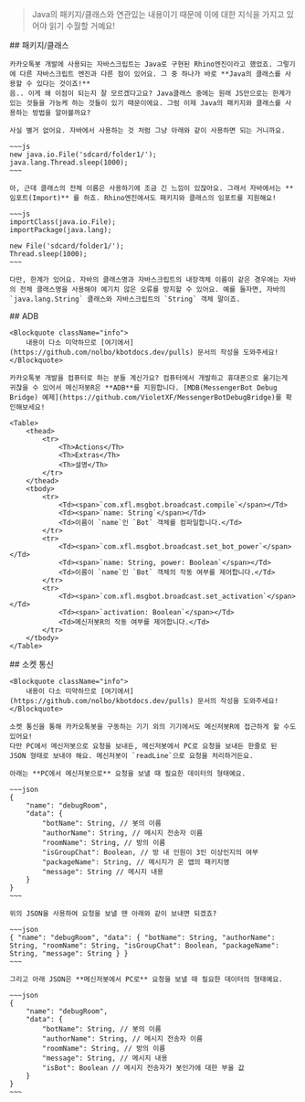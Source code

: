 <Section>
    <Blockquote className="info">
        Java의 패키지/클래스와 연관있는 내용이기 때문에 이에 대한 지식을 가지고 있어야 읽기 수월할 거예요!
    </Blockquote>
</Section>
<Section>
    ## 패키지/클래스

    카카오톡봇 개발에 사용되는 자바스크립트는 Java로 구현된 Rhino엔진이라고 했었죠. 그렇기에 다른 자바스크립트 엔진과 다른 점이 있어요. 그 중 하나가 바로 **Java의 클래스를 사용할 수 있다는 것이죠!**
    음.. 이게 왜 이점이 되는지 잘 모르겠다고요? Java클래스 중에는 원래 JS만으로는 한계가 있는 것들을 가능케 하는 것들이 있기 때문이에요. 그럼 이제 Java의 패키지와 클래스를 사용하는 방법을 알아볼까요?
    
    사실 별거 없어요. 자바에서 사용하는 것 처럼 그냥 아래와 같이 사용하면 되는 거니까요.
    
    ~~~js
    new java.io.File('sdcard/folder1/');
    java.lang.Thread.sleep(1000);
    ~~~
    
    아, 근데 클래스의 전체 이름은 사용하기에 조금 긴 느낌이 있잖아요. 그래서 자바에서는 **임포트(Import)** 를 하죠. Rhino엔진에서도 패키지와 클래스의 임포트를 지원해요!

    ~~~js
    importClass(java.io.File);
    importPackage(java.lang);
    
    new File('sdcard/folder1/');
    Thread.sleep(1000);
    ~~~

    다만, 한계가 있어요. 자바의 클래스명과 자바스크립트의 내장객체 이름이 같은 경우에는 자바의 전체 클래스명을 사용해야 예기치 않은 오류를 방지할 수 있어요. 예를 들자면, 자바의 `java.lang.String` 클래스와 자바스크립트의 `String` 객체 말이죠.
</Section>
<Section>
    ## ADB

    <Blockquote className="info">
        내용이 다소 미약하므로 [여기에서](https://github.com/nolbo/kbotdocs.dev/pulls) 문서의 작성을 도와주세요!
    </Blockquote>

    카카오톡봇 개발을 컴퓨터로 하는 분들 계신가요? 컴퓨터에서 개발하고 휴대폰으로 옮기는게 귀찮을 수 있어서 메신저봇R은 **ADB**를 지원합니다. [MDB(MessengerBot Debug Bridge) 예제](https://github.com/VioletXF/MessengerBotDebugBridge)를 확인해보세요!

    <Table>
        <thead>
            <tr>
                <Th>Actions</Th>
                <Th>Extras</Th>
                <Th>설명</Th>
            </tr>
        </thead>
        <tbody>
            <tr>
                <Td><span>`com.xfl.msgbot.broadcast.compile`</span></Td>
                <Td><span>`name: String`</span></Td>
                <Td>이름이 `name`인 `Bot` 객체를 컴파일합니다.</Td>
            </tr>
            <tr>
                <Td><span>`com.xfl.msgbot.broadcast.set_bot_power`</span></Td>
                <Td><span>`name: String, power: Boolean`</span></Td>
                <Td>이름이 `name`인 `Bot` 객체의 작동 여부를 제어합니다.</Td>
            </tr>
            <tr>
                <Td><span>`com.xfl.msgbot.broadcast.set_activation`</span></Td>
                <Td><span>`activation: Boolean`</span></Td>
                <Td>메신저봇R의 작동 여부를 제어합니다.</Td>
            </tr>
        </tbody>
    </Table>
</Section>
<Section>
    ## 소켓 통신

    <Blockquote className="info">
        내용이 다소 미약하므로 [여기에서](https://github.com/nolbo/kbotdocs.dev/pulls) 문서의 작성을 도와주세요!
    </Blockquote>

    소켓 통신을 통해 카카오톡봇을 구동하는 기기 외의 기기에서도 메신저봇R에 접근하게 할 수도 있어요!
    다만 PC에서 메신저봇으로 요청을 보내든, 메신저봇에서 PC로 요청을 보내든 한줄로 된 JSON 형태로 보내야 해요. 메신저봇이 `readLine`으로 요청을 처리하거든요.

    아래는 **PC에서 메신저봇으로** 요청을 보낼 때 필요한 데이터의 형태예요.

    ~~~json
    {
        "name": "debugRoom",
        "data": {
            "botName": String, // 봇의 이름
            "authorName": String, // 메시지 전송자 이름
            "roomName": String, // 방의 이름
            "isGroupChat": Boolean, // 방 내 인원이 3인 이상인지의 여부
            "packageName": String, // 메시지가 온 앱의 패키지명
            "message": String // 메시지 내용
        }
    }
    ~~~

    위의 JSON을 사용하여 요청을 보낼 땐 아래와 같이 보내면 되겠죠?

    ~~~json
    { "name": "debugRoom", "data": { "botName": String, "authorName": String, "roomName": String, "isGroupChat": Boolean, "packageName": String, "message": String } }
    ~~~

    그리고 아래 JSON은 **메신저봇에서 PC로** 요청을 보낼 때 필요한 데이터의 형태예요.

    ~~~json
    {
        "name": "debugRoom",
        "data": {
            "botName": String, // 봇의 이름
            "authorName": String, // 메시지 전송자 이름
            "roomName": String, // 방의 이름
            "message": String, // 메시지 내용
            "isBot": Boolean // 메시지 전송자가 봇인가에 대한 부울 값
        }
    }
    ~~~
</Section>